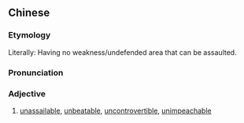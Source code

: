 ==Chinese==
{{zh-forms|s=无懈可击}}

===Etymology===
Literally: Having no weakness/undefended area that can be assaulted.

===Pronunciation===
{{zh-pron
|m=wúxièkějī
|cat=a
}}

===Adjective===
{{zh-adj}}

# [[unassailable]], [[unbeatable]], [[uncontrovertible]], [[unimpeachable]]